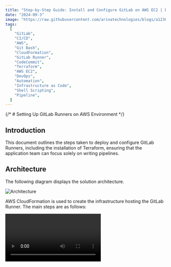 ```yaml
---
title: "Step-by-Step Guide: Install and Configure GitLab on AWS EC2 | DevOps CI/CD with GitLab on AWS "
date: "2024-09-3"
image: "https://raw.githubusercontent.com/arinatechnologies/blogs/a1230c7dad61f35ee5d53b0234db4f665f5a43f5/images/gitlab%20thumbnail.webp"
tags:
  [
    "GitLab",
    "CI/CD",
    "AWS",
    "Git Bash",
    "CloudFormation",
    "GitLab Runner",
    "CodeCommit",
    "Terraform",
    "AWS EC2",
    "DevOps",
    "Automation",
    "Infrastructure as Code",
    "Shell Scripting",
    "Pipeline",
  ]
---
```


{/* # Setting Up GitLab Runners on AWS Environment */}

## Introduction

This document outlines the steps taken to deploy and configure GitLab Runners, including the installation of Terraform, ensuring that the application team can focus solely on writing pipelines.

## Architecture

The following diagram displays the solution architecture.

![Architecture](https://www.arinatechnologies.com/assets/images/github/gitLabonaws/gitlabrunnersimage.png)

AWS CloudFormation is used to create the infrastructure hosting the GitLab Runner. The main steps are as follows:

<Video id="KYUYm3iLOv4" title="Setting Up GitLab Runners on AWS Environment" />

1. The user runs a deploy script to deploy the CloudFormation template. The template is parameterized, and the parameters are defined in a properties file. The properties file specifies the infrastructure configuration and the environment in which to deploy the template.
2. The deploy script calls CloudFormation CreateStack API to create a GitLab Runner stack in the specified environment.
3. During stack creation, an EC2 autoscaling group is created with the desired number of EC2 instances. Each instance is launched via a launch template created with values from the properties file. An IAM role is created and attached to the EC2 instance, containing permissions required for the GitLab Runner to execute pipeline jobs. A lifecycle hook is attached to the autoscaling group on instance termination events, ensuring graceful instance termination.
4. During instance launch, GitLab Runner will be configured and installed. Terraform, Git, and other software will also be installed as needed.
5. The user may repeat the same steps to deploy GitLab Runner into another environment.

## Infrastructure Setup with CloudFormation

### Customizing the CloudFormation Template

The initial step in deploying GitLab Runners involved setting up the infrastructure using AWS CloudFormation. The standard CloudFormation template was customized to fit the unique requirements of the environment.

**CloudFormation Template Location:** [GitLab Runner Template](https://sgk-runner-gitlab.s3.us-west-2.amazonaws.com/gitlab-runner.yaml)

**CloudFormation Template Location:** [GitLab Runner Scaling Group / Cluster Template](https://github.com/arinatechnologies/blogs/raw/814769ea883b6dad85dcdd758c71f5edf17ce3e6/code/gitlab-runner/gitlab-runner.zip)

For any automation requirement or issues, please reach out to us [ Contact Us](https://www.arinatechnologies.com/contact) <br/>

**Parameters used:**
![Parameters](https://github.com/arinatechnologies/blogs/blob/145ff3ac529cd5883e56acc20c1600fd97c76cd9/images/parametermitlab.png?raw=true)
### Deploying the CloudFormation Stack

To deploy the CloudFormation stack, use the following command. This command assumes you have AWS CLI configured with the appropriate credentials:

```bash
aws cloudformation create-stack --stack-name amazon-ec2-gitlab-runner-demo1 --template-body file://gitlab-runner.yaml --capabilities CAPABILITY_NAMED_IAM
```

To update the stack, use the following command:

```bash
aws cloudformation update-stack --stack-name amazon-ec2-gitlab-runner-demo1 --template-body file://gitlab-runner.yaml --capabilities CAPABILITY_NAMED_IAM
```

This command will provision a CloudFormation stack similar to [this link](https://us-west-2.console.aws.amazon.com/cloudformation/home?region=us-west-2#/stacks/stackinfo?stackId=arn%3Aaws%3Acloudformation%3Aus-west-2%3A533267450200%3Astack%2Famazon-ec2-gitlab-runner%2Fce23d680-55ed-11ef-b4ec-02b5a44c5779) that creates the following resources:

<table>
                                                <tbody>
                                                <tr>
                                                        <th>Logical ID</th>
                                                        <th>Physical ID</th>
                                                        <th>Type</th>
                                                    </tr>
                                                    <tr>
                                                        <td>ASGBucketPolicy</td>
                                                        <td>arn:aws:iam::your-account-id:policy/amazon-ec2-gitlab-runner-RnrASG-1TE6FTX28FEDB-ASGBucketPolicy</td>
                                                        <td>AWS::IAM::ManagedPolicy</td>
                                                    </tr>
                                                    <tr>
                                                        <td>ASGInstanceProfile</td>
                                                        <td>amazon-ec2-gitlab-runner-RnrASG-1TE6FTX28FEDB-ASGInstanceProfile-MM31yammSlL2</td>
                                                        <td>AWS::IAM::InstanceProfile</td>
                                                        
                                                    </tr>
                                                    <tr>
                                                        <td>ASGLaunchTemplate</td>
                                                        <td>lt-0ae6b1f22e6fb59d3</td>
                                                        <td>AWS::EC2::LaunchTemplate</td>
                                                    </tr>
                                                    <tr>
                                                        <td>ASGRebootRole</td>
                                                        <td>amazon-ec2-gitlab-runner-RnrASG-1TE6F-ASGRebootRole-qY5TrCFgM17Z</td>
                                                        <td>AWS::IAM::Role</td>
                                                    </tr>
                                                    <tr>
                                                        <td>ASGSelfAccessPolicy</td>
                                                        <td>arn:aws:iam::your-account-id:policy/amazon-ec2-gitlab-runner-RnrASG-1TE6FTX28FEDB-ASGSelfAccessPolicy</td>
                                                        <td>AWS::IAM::ManagedPolicy</td>
                                                    </tr>
                                                    <tr>
                                                        <td>CFCustomResourceLambdaRole</td>
                                                        <td>amazon-ec2-gitlab-runner CFCustomResourceLambdaRol-QGhwhUWsmzOs</td>
                                                        <td>AWS::IAM::Role</td>
                                                    </tr>
                                                    <tr>
                                                        <td>EC2SelfAccessPolicy</td>
                                                        <td>arn:aws:iam::your-account-id:policy/amazon-ec2-gitlab-runner-RnrASG-1TE6FTX28FEDB-EC2SelfAccessPolicy</td>
                                                        <td>AWS::IAM::ManagedPolicy</td>
                                                    </tr>
                                                    <tr>
                                                        <td>InstanceASG</td>
                                                        <td>amazon-ec2-gitlab-runner-RnrASG-1TE6FTX28FEDB-InstanceASG-o3DHi2HsGB7Y</td>
                                                        <td>AWS::AutoScaling::AutoScalingGroup</td>
                                                    </tr>
                                                    <tr>
                                                        <td>LookupVPCInfo</td>
                                                        <td>2024/08/09/[$LATEST]74897306b3a74abd98a9c637a27c19a7</td>
                                                        <td>Custom::VPCInfo</td>
                                                    </tr>
                                                    <tr>
                                                        <td>LowerCasePlusRandomLambda</td>
                                                        <td>amazon-ec2-gitlab-runner LowerCasePlusRandomLambd-oGUYEJJRIG0O</td>
                                                        <td>AWS::Lambda::Function</td>
                                                    </tr>
                                                    <tr>
                                                        <td>S3BucketNameLower</td>
                                                        <td>2024/08/09/[$LATEST]e3cb7909bd224ab594c81514708e7827</td>
                                                        <td>Custom::Lowercase</td>
                                                    </tr>
                                                    <tr>
                                                        <td>VPCInfoLambda</td>
                                                        <td>amazon-ec2-gitlab-runner-RnrASG-1TE6-VPCInfoLambda-kL65a1M75SYR</td>
                                                        <td>AWS::Lambda::Function</td>
                                                    </tr>
                                                </tbody>
                                                    
                                                </table>

## Shell-Based Installation Approach

Rather than using Docker, in your environment, you can use Shell (kernel) for installing GitLab Runner and Terraform directly on the EC2 instances. Using shell rather than container provides the following benefits:

- **Simpler Debugging:** Direct installation via shell scripts simplifies the debugging process. If something goes wrong, engineers can SSH into the instance and troubleshoot directly rather than dealing with Docker container issues.
- **Performance Considerations:** Running the runner directly on the EC2 instance reduces the overhead introduced by containerization, potentially improving performance.

### Installation Commands

Below are the key commands used in the shell script for installing GitLab Runner and Terraform:

```bash
#!/bin/bash
# Update and install necessary packages
yum update -y
yum install -y amazon-ssm-agent git unzip wget jq

# Install Terraform
wget https://releases.hashicorp.com/terraform/1.0.11/terraform_1.0.11_linux_amd64.zip
unzip terraform_1.0.11_linux_amd64.zip
mv terraform /usr/local/bin/

# Install GitLab Runner
sudo curl -L --output /usr/local/bin/gitlab-runner https://gitlab-runner-downloads.s3.amazonaws.com/latest/binaries/gitlab-runner-linux-amd64
sudo chmod +x /usr/local/bin/gitlab-runner
sudo useradd --comment 'GitLab Runner' --create-home gitlab-runner --shell /bin/bash
sudo gitlab-runner install --user=gitlab-runner --working-directory=/home/gitlab-runner
sudo gitlab-runner start

# Source GitBash
echo 'export PATH=$PATH:/home/gitlab-runner' >> ~/.bashrc
source ~/.bashrc
```

## Configuration and Usage

### Registering the GitLab Runner

Once the GitLab Runner is installed, it needs to be registered with your GitLab instance. This process can be automated or done manually. Below is an example of how you can register the runner using the `gitlab-runner register` command:

```bash
gitlab-runner register \
  --non-interactive \
  --url "https://gitlab.com/" \
  --registration-token "YOUR_REGISTRATION_TOKEN" \
  --executor "shell" \
  --description "GitLab Runner" \
  --tag-list "shell,sgkci/cd" \
  --run-untagged="true" \
  --locked="false"
```

A simple command:

```bash
sudo gitlab-runner register --url https://gitlab.com/ --registration-token <Your registration token>

Example:
sudo gitlab-runner register --url https://gitlab.com/ --registration-token GR1348941Du4BazUzERU5M1m_LeLU
```

This command registers the GitLab Runner to your GitLab project, allowing it to execute CI/CD pipelines directly on the EC2 instance using the shell executor.

### Attaching Runner to GitLab Repo

![Attaching Runner](https://github.com/arinatechnologies/blogs/blob/3e63990bdd4e596d9db2fcea2c03f0b6871cd029/images/gitlabrunners.png)
Navigate to **Repo** → **Settings** → **CI/CD**. Your runner should show up. Click "Enable for this project," after which the runner should be visible.
_Note: To ensure that the runner picks up your job, ensure that the right tag is in place, and you may need to disable the Instance Runners._

If any step in this article is not clear or further information is needed, please check out our consulting services, where we have a deep talent pool that has good DevOps experience in tools such as GitLab, CodePipeline, Jenkins [ Refer Cloud Consulting](https://www.arinatechnologies.com/consulting) <br/>
Ready to take your cloud infrastructure to the next level? Please reach out to us [ Contact Us](https://www.arinatechnologies.com/contact) <br/>

# Other Blogs

[Access CodeCommit/Git via AWS Identity Center](https://www.arinatechnologies.com/posts/codecommitgit) <br/>
[How do I deploy ECS Task in a different account using CodePipeline that uses CodeDeploy](https://www.arinatechnologies.com/posts/codepipeline) <br/>

